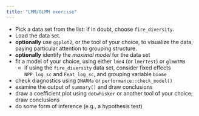 ```yaml
---
title: "LMM/GLMM exercise"
---
```


* Pick a data set from the list: if in doubt, choose `fire_diversity`. 
* Load the data set. 
* **optionally** use `ggplot2`, or the tool of your choice, to visualize the data, paying particular attention to grouping structure.
* **optionally** identify the *maximal model* for the data set
* fit a model of your choice, using either `lme4` (or `lmerTest`) or `glmmTMB`
   * if using the `fire_diversity` data set, consider fixed effects `NPP_log_sc` and `Feat_log_sc`, and grouping variable `biome`
* check diagnostics using `DHARMa` or `performance::check_model()`
* examine the output of `summary()` and draw conclusions
* draw a coefficient plot using `dotwhisker` or another tool of your choice; draw conclusions
* do some form of inference (e.g., a hypothesis test)

